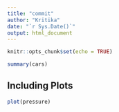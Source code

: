 ---
title: "commit"
author: "Kritika"
date: "`r Sys.Date()`"
output: html_document
---

```{r setup, include=FALSE}
knitr::opts_chunk$set(echo = TRUE)
```


```{r cars}
summary(cars)
```

## Including Plots

```{r pressure, echo=FALSE}
plot(pressure)
```



